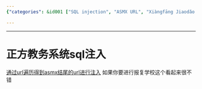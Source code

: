 ```yaml
---
{"categories": &id001 ["SQL injection", "ASMX URL", "Xiàngfāng Jiaodǎo Xìtǐng", "cyber attack", "school vulnerability", "retaliation", "web security"], "category": "SQL Injection Attacks", "date": "2023-12-22 23:52:59", "description": "This article discusses a SQL injection attack on the '正方教务系统' (Xiàngfāng Jiaodǎo Xìtǐng) using an ASMX URL. The text proposes utilizing this vulnerability as a means of retaliation against a school.", "tags": *id001, "title": "正方教务系统sql注入"}

---
```


------

# 正方教务系统sql注入

[通过url遍历得到asmx结尾的url进行注入](https://cn-sec.com/archives/76623.html) 如果你要进行报复学校这个看起来很不错

